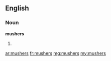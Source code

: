 ==English==

===Noun===
'''mushers'''

# {{plural of|[[musher]]}}

[[ar:mushers]]
[[fr:mushers]]
[[mg:mushers]]
[[my:mushers]]